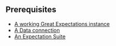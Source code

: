 
## Prerequisites

- [A working Great Expectations instance](/docs/guides/setup/setup_overview)
- [A Data connection](/docs/guides/connecting_to_your_data/connect_to_data_overview)
- [An Expectation Suite](/docs/guides/expectations/create_expectations_overview)

